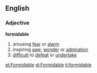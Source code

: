 ==English==
===Adjective===
'''formidable'''
#arousing [[fear]] or [[alarm]]
#inspiring [[awe]], [[wonder]] or [[admiration]]
#[[difficult]] to [[defeat]] or [[undertake]]

[[et:Formidable]]
[[gl:Formidable]]
[[it:formidable]]